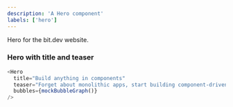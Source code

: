 ```yaml
---
description: 'A Hero component'
labels: ['hero']
---
```



Hero for the bit.dev website.

### Hero with title and teaser

```js live
<Hero
  title="Build anything in components"
  teaser="Forget about monolithic apps, start building component-driven software. Bit helps developers build better software with independent components and compose them into infinite features and apps."
  bubbles={mockBubbleGraph()}
/>
```

<FigmaEmbed src="https://www.figma.com/embed?embed_host=share&url=https%3A%2F%2Fwww.figma.com%2Ffile%2FctC1w9YhJvqaO1EZ08gLOV%2FCommunity%3Fnode-id%3D422%253A4208" />
